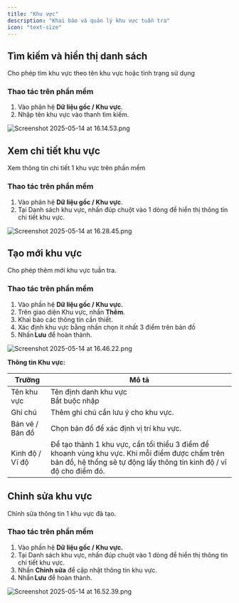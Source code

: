 ```yaml
---
title: "Khu vực"
description: "Khai báo và quản lý khu vực tuần tra"
icon: "text-size"
---
```


## Tìm kiếm và hiển thị danh sách

Cho phép tìm khu vực theo tên khu vực hoặc tình trạng sử dụng

### Thao tác trên phần mềm

1. Vào phân hệ **Dữ liệu gốc / Khu vực**.
2. Nhập tên khu vực vào thanh tìm kiếm. 

![Screenshot 2025-05-14 at 16.14.53.png](/images/Screenshot2025-05-14at16.14.53.png)

## Xem chi tiết khu vực

Xem thông tin chi tiết 1 khu vực trên phần mềm

### Thao tác trên phần mềm

1. Vào phân hệ **Dữ liệu gốc / Khu vực**. 
2. Tại Danh sách khu vực, nhấn đúp chuột vào 1 dòng để hiển thị thông tin chi tiết khu vực. 

![Screenshot 2025-05-14 at 16.28.45.png](/images/Screenshot2025-05-14at16.28.45.png)

## Tạo mới khu vực

Cho phép thêm mới khu vực tuần tra.

### Thao tác trên phần mềm

1. Vào phần hệ **Dữ liệu gốc / Khu vực.** 
2. Trên giao diện Khu vực, nhấn **Thêm**. 
3. Khai báo các thông tin cần thiết. 
4. Xác định khu vực bằng nhấn chọn ít nhất 3 điểm trên bản đồ
5. Nhấn **Lưu** để hoàn thành. 

![Screenshot 2025-05-14 at 16.46.22.png](/images/Screenshot2025-05-14at16.46.22.png)

**Thông tin Khu vực:**

| Trường          | Mô tả                                                                                                                                                                   |
| --------------- | ----------------------------------------------------------------------------------------------------------------------------------------------------------------------- |
| Tên khu vực     | Tên định danh khu vực<br />Bắt buộc nhập                                                                                                                                |
| Ghi chú         | Thêm ghi chú cần lưu ý cho khu vực.                                                                                                                                     |
| Bản vẽ / Bản đồ | Chọn bản đồ để xác định vị trí khu vực.                                                                                                                                 |
| Kinh độ / Vĩ độ | Để tạo thành 1 khu vực, cần tối thiểu 3 điểm để khoanh vùng khu vực. Khi mỗi điểm được chấm trên bản đồ, hệ thống sẽ tự động lấy thông tin kinh độ / vĩ độ cho điểm đó. |

## Chỉnh sửa khu vực

Chỉnh sửa thông tin 1 khu vực đã tạo.

### Thao tác trên phần mềm

1. Vào phần hệ **Dữ liệu gốc / Khu vực.** 
2. Tại Danh sách khu vực, nhấn đúp chuột vào 1 dòng để hiển thị thông tin chi tiết khu vực. 
3. Nhấn **Chỉnh sửa** để cập nhật thông tin khu vực. 
4. Nhấn **Lưu** để hoàn thành. 

![Screenshot 2025-05-14 at 16.52.39.png](/images/Screenshot2025-05-14at16.52.39.png)